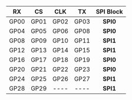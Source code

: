 |  RX  |  CS  | CLK  |  TX  | SPI Block |
| :--: | :--: | :--: | :--: | :-------: |
| GP00 | GP01 | GP02 | GP03 | **SPI0**  |
| GP04 | GP05 | GP06 | GP08 | **SPI0**  |
| GP08 | GP09 | GP10 | GP11 | **SPI1**  |
| GP12 | GP13 | GP14 | GP15 | **SPI1**  |
| GP16 | GP17 | GP18 | GP19 | **SPI0**  |
| GP20 | GP21 | GP22 | GP23 | **SPI0**  |
| GP24 | GP25 | GP26 | GP27 | **SPI1**  |
| GP28 | GP29 | ---- | ---- | **SPI1**  |
